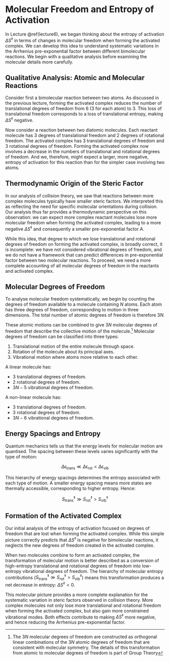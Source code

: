 # Molecular Freedom and Entropy of Activation

In Lecture \@ref(lecture6), we began thinking about the entropy of activation $\Delta S^{\ddagger}$ in terms of changes in molecular freedom when forming the activated complex. We can develop this idea to understand systematic variations in the Arrhenius pre-exponential factor between different bimolecular reactions. We begin with a qualitative analysis before examining the molecular details more carefully.

## Qualitative Analysis: Atomic and Molecular Reactions

Consider first a bimolecular reaction between two atoms. As discussed in the previous lecture, forming the activated complex reduces the number of translational degrees of freedom from 6 (3 for each atom) to 3. This loss of translational freedom corresponds to a loss of translational entropy, making $\Delta S^{\ddagger}$ negative.

Now consider a reaction between two diatomic molecules. Each reactant molecule has 3 degrees of translational freedom and 2 degrees of rotational freedom. The activated complex has 3 translational degrees of freedom and 3 rotational degrees of freedom. Forming the activated complex now involves a decrease in the numbers of translational and rotational degrees of freedom. And we, therefore, might expect a larger, more negative, entropy of activation for this reaction than for the simpler case involving two atoms.

## Thermodynamic Origin of the Steric Factor

In our analysis of collision theory, we saw that reactions between more complex molecules typically have smaller steric factors. We interpreted this as reflecting the need for specific molecular orientations during collision. Our analysis thus far provides a thermodynamic perspective on this observation: we can expect more complex reactant molecules lose more molecular freedom when forming the activated complex, leading to a more negative $\Delta S^{\ddagger}$ and consequently a smaller pre-exponential factor $A$.

While this idea, that degree to which we lose translational and rotational degrees of freedom on forming the activated complex, is broadly correct, it is incomplete: we have not considered vibrational degrees of freedom, and we do not have a framework that can predict differences in pre-exponential factor between two molecular reactions. To proceed, we need a more complete accounting of all molecular degrees of freedom in the reactants and activated complex.

## Molecular Degrees of Freedom

To analyse molecular freedom systematically, we begin by counting the degrees of freedom available to a molecule containing $N$ atoms. Each atom has three degrees of freedom, corresponding to motion in three dimensions. The total number of atomic degrees of freedom is therefore $3N$.

These atomic motions can be combined to give $3N$ molecular degrees of freedom that describe the collective motion of the molecule.^[The $3N$ molecular degrees of freedom are constructed as orthogonal linear combinations of the $3N$ atomic degrees of freedom that are consistent with molecular symmetry. The details of this transformation from atomic to molecular degrees of freedom is part of Group Theory] Molecular degrees of freedom can be classified into three types:

1. Translational motion of the entire molecule through space.
2. Rotation of the molecule about its principal axes.
3. Vibrational motion where atoms move relative to each other.

A linear molecule has:

- 3 translational degrees of freedom.
- 2 rotational degrees of freedom.
- $3N-5$ vibrational degrees of freedom.

A non-linear molecule has:

- 3 translational degrees of freedom.
- 3 rotational degrees of freedom.
- $3N-6$ vibrational degrees of freedom.

## Energy Spacings and Entropy

Quantum mechanics tells us that the energy levels for molecular motion are quantised. The spacing between these levels varies significantly with the type of motion:

$$\Delta \epsilon_\mathrm{trans} \ll \Delta \epsilon_\mathrm{rot} < \Delta \epsilon_\mathrm{vib}$$

This hierarchy of energy spacings determines the entropy associated with each type of motion. A smaller energy spacing means more states are thermally accessible, corresponding to higher entropy. Hence:

$$S^{\ddagger}_\mathrm{trans} \gg S^{\ddagger}_\mathrm{rot} > S^{\ddagger}_\mathrm{vib}$$

## Formation of the Activated Complex

Our initial analysis of the entropy of activation focused on degrees of freedom that are lost when forming the activated complex. While this simple picture correctly predicts that $\Delta S^{\ddagger}$ is negative for bimolecular reactions, it neglects the new degrees of freedom created in the activated complex.

When two molecules combine to form an activated complex, the transformation of molecular motion is better described as a conversion of high-entropy translational and rotational degrees of freedom into low-entropy vibrational degrees of freedom. The hierarchy of molecular entropy contributions ($S^{\ddagger}_\mathrm{trans} \gg S^{\ddagger}_\mathrm{rot} > S^{\ddagger}_\mathrm{vib}$) means this transformation produces a net decrease in entropy: $\Delta S^{\ddagger} < 0$.

This molecular picture provides a more complete explanation for the systematic variation in steric factors observed in collision theory. More complex molecules not only lose more translational and rotational freedom when forming the activated complex, but also gain more constrained vibrational modes. Both effects contribute to making $\Delta S^{\ddagger}$ more negative, and hence reducing the Arrhenius pre-exponential factor.
